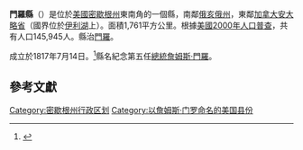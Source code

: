 {{Otheruses|門羅縣|subject=美國密歇根州的一個縣|other=同名的縣}}
<!--[[File:Map_of_Michigan_highlighting_Monroe_County.svg|250px]]-->
{{Infobox U.S. County|
 county  = 門羅縣|
 state = 密西根州 |
 en county  = Monroe County|
 en state = Michigan |
 seal = Monroe County mi seal.jpg |
 map = Map_of_Michigan_highlighting_Monroe_County.svg |
 map size = 225|
 founded = July 14, 1817 [http://www.co.monroe.mi.us/Monroe/uploadedFiles/Directory_2006.pdf] |
 seat = [[門羅_(密歇根州)|門羅]] | 
 area = 1,761 [[平方公里|km²]] (680 [[平方英里|mi²]]) |
 area land  = 1,427 km² (551 mi²) |
 area water = 334 km² (129 mi²) |
 area percentage = 18.96% |
 census yr = 2000|
 pop = 145,945 |
 density = 102|
 web = www.co.monroe.mi.us|
|}}
'''門羅縣'''（{{lang-en|Monroe County}}）是位於[[美國|美國]][[密歇根州|密歇根州]]東南角的一個縣，南鄰[[俄亥俄州|俄亥俄州]]，東鄰[[加拿大|加拿大]][[安大略省|安大略省]]（國界位於[[伊利湖|伊利湖]]上）。面積1,761平方公里。根據[[美國2000年人口普查|美國2000年人口普查]]，共有人口145,945人。縣治[[門羅_(密歇根州)|門羅]]。

成立於1817年7月14日。<ref name>{{cite web |url=http://www.co.monroe.mi.us/Monroe/uploadedFiles/Directory_2006.pdf |title=存档副本 |accessdate=2006-11-06 |deadurl=yes |archiveurl=https://web.archive.org/web/20060923021716/http://www.co.monroe.mi.us/Monroe/uploadedFiles/Directory_2006.pdf |archivedate=2006-09-23 }}</ref>縣名紀念第五任[[美國總統|總統]][[詹姆斯·門羅|詹姆斯·門羅]]。

== 參考文獻 ==
{{reflist}}

{{Michigan}}
{{Michigan-geo-stub}}
{{DEFAULTSORT:Monroe}}
[[Category:密歇根州行政区划|Category:密歇根州行政区划]]
[[Category:以詹姆斯·门罗命名的美国县份|Category:以詹姆斯·门罗命名的美国县份]]